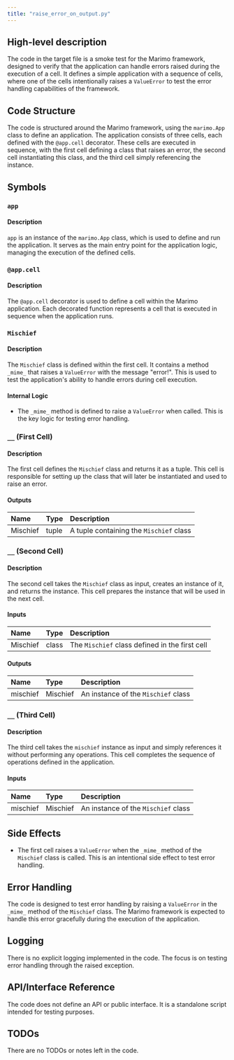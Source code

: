 ```yaml
---
title: "raise_error_on_output.py"
---
```


## High-level description
The code in the target file is a smoke test for the Marimo framework, designed to verify that the application can handle errors raised during the execution of a cell. It defines a simple application with a sequence of cells, where one of the cells intentionally raises a `ValueError` to test the error handling capabilities of the framework.

## Code Structure
The code is structured around the Marimo framework, using the `marimo.App` class to define an application. The application consists of three cells, each defined with the `@app.cell` decorator. These cells are executed in sequence, with the first cell defining a class that raises an error, the second cell instantiating this class, and the third cell simply referencing the instance.

## Symbols

### `app`
#### Description
`app` is an instance of the `marimo.App` class, which is used to define and run the application. It serves as the main entry point for the application logic, managing the execution of the defined cells.

### `@app.cell`
#### Description
The `@app.cell` decorator is used to define a cell within the Marimo application. Each decorated function represents a cell that is executed in sequence when the application runs.

### `Mischief`
#### Description
The `Mischief` class is defined within the first cell. It contains a method `_mime_` that raises a `ValueError` with the message "error!". This is used to test the application's ability to handle errors during cell execution.

#### Internal Logic
- The `_mime_` method is defined to raise a `ValueError` when called. This is the key logic for testing error handling.

### `__` (First Cell)
#### Description
The first cell defines the `Mischief` class and returns it as a tuple. This cell is responsible for setting up the class that will later be instantiated and used to raise an error.

#### Outputs
| Name | Type | Description |
|:-----|:-----|:------------|
| Mischief | tuple | A tuple containing the `Mischief` class |

### `__` (Second Cell)
#### Description
The second cell takes the `Mischief` class as input, creates an instance of it, and returns the instance. This cell prepares the instance that will be used in the next cell.

#### Inputs
| Name | Type | Description |
|:-----|:-----|:------------|
| Mischief | class | The `Mischief` class defined in the first cell |

#### Outputs
| Name | Type | Description |
|:-----|:-----|:------------|
| mischief | Mischief | An instance of the `Mischief` class |

### `__` (Third Cell)
#### Description
The third cell takes the `mischief` instance as input and simply references it without performing any operations. This cell completes the sequence of operations defined in the application.

#### Inputs
| Name | Type | Description |
|:-----|:-----|:------------|
| mischief | Mischief | An instance of the `Mischief` class |

## Side Effects
- The first cell raises a `ValueError` when the `_mime_` method of the `Mischief` class is called. This is an intentional side effect to test error handling.

## Error Handling
The code is designed to test error handling by raising a `ValueError` in the `_mime_` method of the `Mischief` class. The Marimo framework is expected to handle this error gracefully during the execution of the application.

## Logging
There is no explicit logging implemented in the code. The focus is on testing error handling through the raised exception.

## API/Interface Reference
The code does not define an API or public interface. It is a standalone script intended for testing purposes.

## TODOs
There are no TODOs or notes left in the code.